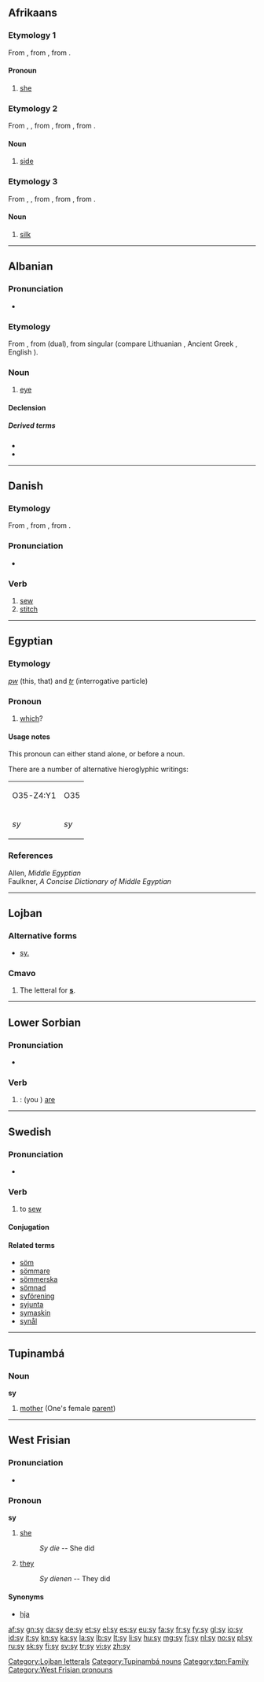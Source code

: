 {{also|Sy|SY|.sy|s'y}}
==Afrikaans==

===Etymology 1===
From {{etyl|nl|af}} {{term|zij|lang=nl}}, from {{etyl|dum|af}} {{term|si|lang=dum}}, from {{etyl|odt|af}} {{term|sia|lang=odt}}.

====Pronoun====
{{head|af|pronoun}}

# [[she]]

===Etymology 2===
From {{etyl|nl|af}} {{term|zijde|lang=nl}}, {{term|zij|lang=nl}}, from {{etyl|dum|af}} {{term|side|lang=dum}}, from {{etyl|odt|af}} {{recons|sida|sīda|lang=odt}}, from {{etyl|gem-pro|af}} {{recons|sīdǭ|lang=gem-pro}}.

====Noun====
{{head|af|noun}}

# [[side]]

===Etymology 3===
From {{etyl|nl|af}} {{term|zijde|lang=nl}}, {{term|zij|lang=nl}}, from {{etyl|dum|af}} {{term|side|lang=dum}}, from {{etyl|odt|af}} {{recons|sida|sīda|lang=odt}}, from {{etyl|la|af}} {{term|seda|sēda|lang=la}}.

====Noun====
{{head|af|noun}}

# [[silk]]

----

==Albanian==

===Pronunciation===
* {{IPA|[sy]|lang=sq}}

===Etymology===
From {{etyl|sqj-pro|sq}} {{recons|asī|lang=sqj-pro}}, from {{etyl|ine-pro|sq}} {{recons|h₃okʷih₁|lang=ine-pro}} (dual), from singular {{recons|h₃ekʷ-|h₃okʷ-|lang=ine-pro}} (compare Lithuanian {{term|akis|akìs|lang=lt}}, Ancient Greek {{term|ὄσσε||eyes|tr=ósse|lang=grc}}, English {{term|eye|lang=en}}).

===Noun===
{{sq-noun|m|sy|syri|sytë}}

# {{anatomy|lang=sq}} [[eye]]

====Declension====
{{sq-noun-m-të||ri}}

=====Derived terms=====
* {{l|sq|syze}}
* {{l|sq|syth}}

----

==Danish==

===Etymology===
From {{etyl|non|da}} {{term|sýja|lang=non}}, from {{etyl|gem-pro|da}}, from {{etyl|ine-pro|da}} {{recons|syuh₁-||to sew|lang=ine-pro}}.

===Pronunciation===
* {{IPA|/syː/|[syːˀ]|lang=da}}

===Verb===
{{head|da|verb|imperative|sy|present|syr|or|syer|past|syede|past participle|syet}}

# [[sew]]
# [[stitch]]

----

==Egyptian==

===Etymology===
''[[pw]]'' (this, that) and ''[[tr]]'' (interrogative particle)

===Pronoun===
{{head|egy|interrogative pronoun|head=<hiero>O35-i-i</hiero>}}

# [[which]]?

====Usage notes====
This pronoun can either stand alone, or before a noun.

There are a number of alternative hieroglyphic writings:

{| class="wikitable"
|-
| <hiero>O35-Z4:Y1</hiero>|| <hiero>O35</hiero>
|-
| ''sy'' || ''sy''
|}

===References===
Allen, ''Middle Egyptian''<br />
Faulkner, ''A Concise Dictionary of Middle Egyptian''

----

==Lojban==

===Alternative forms===
* [[sy.]]

===Cmavo===
{{jbo-cmavo}}

# The letteral for '''[[s]]'''.

[[Category:Lojban letterals]]

----

==Lower Sorbian==

===Pronunciation===
* {{IPA|[sɨ]|lang=dsb}}

===Verb===
{{head|dsb|verb form}}

# {{conjugation of|byś||2|s|pres|lang=dsb}}: (you {{s}}) [[are]]

----

==Swedish==

===Pronunciation===
* {{audio|Sv-sy.ogg|audio}}

===Verb===
{{head|sv|verb}}

# to [[sew]]

====Conjugation====
{{sv-conj-wk|sy|end=vw}}

====Related terms====
* [[söm]]
* [[sömmare]]
* [[sömmerska]]
* [[sömnad]]
* [[syförening]]
* [[syjunta]]
* [[symaskin]]
* [[synål]]

----

==Tupinambá==

===Noun===
'''sy'''

# [[mother]] (One's female [[parent]])

[[Category:Tupinambá nouns]]
[[Category:tpn:Family]]

----

==West Frisian==

===Pronunciation===
* {{IPA|/sɛɪ/|lang=fy}}

===Pronoun===
'''sy'''

# [[she]]
#: ''Sy die'' -- She did
# [[they]]
#: ''Sy dienen'' -- They did

====Synonyms====

* [[hja]]

[[Category:West Frisian pronouns]]

[[af:sy]]
[[gn:sy]]
[[da:sy]]
[[de:sy]]
[[et:sy]]
[[el:sy]]
[[es:sy]]
[[eu:sy]]
[[fa:sy]]
[[fr:sy]]
[[fy:sy]]
[[gl:sy]]
[[io:sy]]
[[id:sy]]
[[it:sy]]
[[kn:sy]]
[[ka:sy]]
[[la:sy]]
[[lb:sy]]
[[lt:sy]]
[[li:sy]]
[[hu:sy]]
[[mg:sy]]
[[fj:sy]]
[[nl:sy]]
[[no:sy]]
[[pl:sy]]
[[ru:sy]]
[[sk:sy]]
[[fi:sy]]
[[sv:sy]]
[[tr:sy]]
[[vi:sy]]
[[zh:sy]]